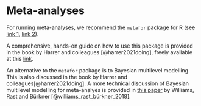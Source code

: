# Meta-analyses {#meta-analysis}

For running meta-analyses, we recommend the `metafor` package for R (see [link 1](https://www.metafor-project.org/doku.php), [link 2](https://wviechtb.github.io/metafor/)).

A comprehensive, hands-on guide on how to use this package is provided in the book by Harrer and colleagues [@harrer2021doing], freely available at this [link](https://bookdown.org/MathiasHarrer/Doing_Meta_Analysis_in_R/).

An alternative to the `metafor` package is to Bayesian multilevel modelling. This is also discussed in the book by Harrer and colleagues[@harrer2021doing]. A more technical discussion of Bayesian multilevel modelling for meta-analyes is provided in [this paper](https://psyarxiv.com/7tbrm/) by Williams, Rast and Bürkner [@williams_rast_bürkner_2018].

